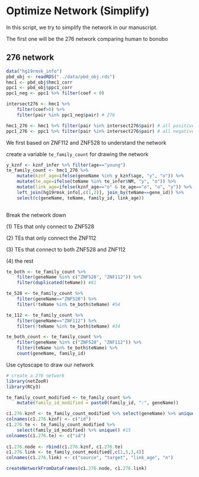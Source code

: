 # Optimize Network (Simplify)

In this script, we try to simplify the network in our manuscript.

The first one will be the 276 network comparing human to bonobo

## 276 network

```r
data("hg19rmsk_info")
pbd_obj <- readRDS("../data/pbd_obj.rds")
hmc1 <- pbd_obj$hmc1_corr
ppc1 <- pbd_obj$ppc1_corr
ppc1_neg <- ppc1 %>% filter(coef < 0)

intersect276 <- hmc1 %>% 
    filter(coef>0) %>%
    filter(pair %in% ppc1_neg$pair) # 276

hmc1_276 <- hmc1 %>% filter(pair %in% intersect276$pair) # all positive
ppc1_276 <- ppc1 %>% filter(pair %in% intersect276$pair) # all negative
```

We first based on ZNF112 and ZNF528 to understand the network

create a variable `te_family_count` for drawing the network

```r
y_kznf <- kznf_infer %>% filter(age=="young")
te_family_count <- hmc1_276 %>%
    mutate(kznf_age=ifelse(geneName %in% y_kznf$age, "y", "o")) %>%
    mutate(te_age=ifelse(teName %in% te_infer$NM, "y", "o")) %>%
    mutate(link_age=ifelse(kznf_age=="o" & te_age=="o", "o", "y")) %>%
    left_join(hg19rmsk_info[,c(1,2)], join_by(teName==gene_id)) %>%
    select(c(geneName, teName, family_id, link_age))
    
```

Break the network down

\(1\) TEs that only connect to ZNF528

\(2\) TEs that only connect the ZNF112

\(3\) TEs that connect to both ZNF528 and ZNF112

\(4\) the rest

```r
te_both <- te_family_count %>%
    filter(geneName %in% c("ZNF528", "ZNF112")) %>%
    filter(duplicated(teName)) #81

te_528 <- te_family_count %>%
    filter(geneName=="ZNF528") %>%
    filter(!teName %in% te_both$teName) #54

te_112 <- te_family_count %>%
    filter(geneName=="ZNF112") %>%
    filter(!teName %in% te_both$teName) #34
```

```r
te_both_count <- te_family_count %>%
    filter(geneName %in% c("ZNF528", "ZNF112")) %>%
    filter(teName %in% te_both$teName) %>%
    count(geneName, family_id)

```

Use cytoscape to draw our network

```r
# create a 276 network
library(netZooR)
library(RCy3)

te_family_count_modified <- te_family_count %>%
    mutate(family_id_modified = paste0(family_id, ":", geneName))

c1.276.kznf <- te_family_count_modified %>% select(geneName) %>% unique() #15
colnames(c1.276.kznf) <- c("id")
c1.276.te <- te_family_count_modified %>% 
    select(family_id_modified) %>% unique() #15
colnames(c1.276.te) <- c("id")
    
c1.276.node <- rbind(c1.276.kznf, c1.276.te)
c1.276.link <- te_family_count_modified[,c(1,5,3,4)]
colnames(c1.276.link) <- c("source", "target", "link_age", "n")

createNetworkFromDataFrames(c1.276.node, c1.276.link)
```
